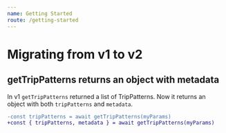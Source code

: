 ```yaml
---
name: Getting Started
route: /getting-started
---
```


# Migrating from v1 to v2

## getTripPatterns returns an object with metadata

In v1 `getTripPatterns` returned a list of TripPatterns. Now it returns an object with both `tripPatterns` and `metadata`.

```diff
-const tripPatterns = await getTripPatterns(myParams)
+const { tripPatterns, metadata } = await getTripPatterns(myParams)
```
